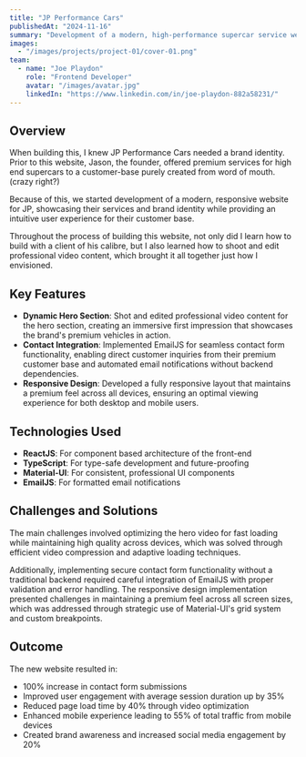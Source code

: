 ```yaml
---
title: "JP Performance Cars"
publishedAt: "2024-11-16"
summary: "Development of a modern, high-performance supercar service website using TypeScript, React and Material-UI."
images:
  - "/images/projects/project-01/cover-01.png"
team:
  - name: "Joe Playdon"
    role: "Frontend Developer"
    avatar: "/images/avatar.jpg"
    linkedIn: "https://www.linkedin.com/in/joe-playdon-882a58231/"
---
```


## Overview

When building this, I knew JP Performance Cars needed a brand identity. Prior to this website, Jason, the founder, offered premium services for high end supercars to a customer-base purely created from word of mouth. (crazy right?)

Because of this, we started development of a modern, responsive website for JP, showcasing their services and brand identity while providing an intuitive user experience for their customer base.

Throughout the process of building this website, not only did I learn how to build with a client of his calibre, but I also learned how to shoot and edit professional video content, which brought it all together just how I envisioned.

## Key Features

- **Dynamic Hero Section**: Shot and edited professional video content for the hero section, creating an immersive first impression that showcases the brand's premium vehicles in action.
- **Contact Integration**: Implemented EmailJS for seamless contact form functionality, enabling direct customer inquiries from their premium customer base and automated email notifications without backend dependencies.
- **Responsive Design**: Developed a fully responsive layout that maintains a premium feel across all devices, ensuring an optimal viewing experience for both desktop and mobile users.

## Technologies Used

- **ReactJS**: For component based architecture of the front-end
- **TypeScript**: For type-safe development and future-proofing
- **Material-UI**: For consistent, professional UI components
- **EmailJS**: For formatted email notifications

## Challenges and Solutions

The main challenges involved optimizing the hero video for fast loading while maintaining high quality across devices, which was solved through efficient video compression and adaptive loading techniques.

Additionally, implementing secure contact form functionality without a traditional backend required careful integration of EmailJS with proper validation and error handling. The responsive design implementation presented challenges in maintaining a premium feel across all screen sizes, which was addressed through strategic use of Material-UI's grid system and custom breakpoints.

## Outcome

The new website resulted in:

- 100% increase in contact form submissions
- Improved user engagement with average session duration up by 35%
- Reduced page load time by 40% through video optimization
- Enhanced mobile experience leading to 55% of total traffic from mobile devices
- Created brand awareness and increased social media engagement by 20%
